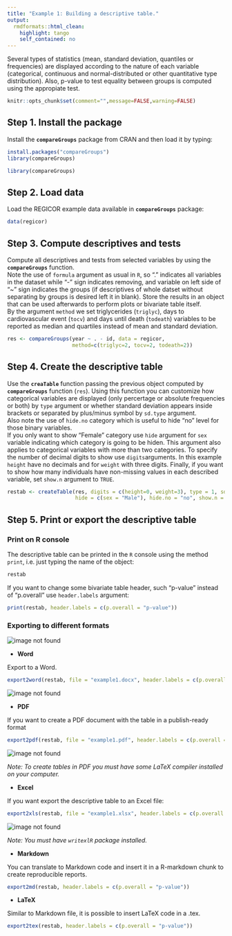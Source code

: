 ```yaml
---
title: "Example 1: Building a descriptive table."
output:
  rmdformats::html_clean:
    highlight: tango
    self_contained: no
---
```


Several types of statistics (mean, standard deviation, quantiles or frequencies) are displayed according to the nature of each variable (categorical, continuous and normal-distributed or other quantitative type distribution). Also, p-value to test equality between groups is computed using the appropiate test.

```r
knitr::opts_chunk$set(comment="",message=FALSE,warning=FALSE)
```

## Step 1. Install the package

Install the **`compareGroups`** package from CRAN and then load it by typing:

```r
install.packages("compareGroups")
library(compareGroups)
```

```r
library(compareGroups)
```

## Step 2. Load data

Load the REGICOR example data available in **`compareGroups`** package:

```r
data(regicor)
```

## Step 3. Compute descriptives and tests

Compute all descriptives and tests from selected variables by using the **`compareGroups`** function. <br> Note the use of `formula` argument as usual in `R`, so "." indicates all variables in the dataset while "-" sign indicates removing, and variable on left side of "\~" sign indicates the groups (if descriptives of whole datset without separating by groups is desired left it in blank). Store the results in an object that can be used afterwards to perform plots or bivariate table itself.<br> By the argument `method` we set triglycerides (`triglyc`), days to cardiovascular event (`tocv`) and days until death (`todeath`) variables to be reported as median and quartiles instead of mean and standard deviation.

```r
res <- compareGroups(year ~ . - id, data = regicor, 
                     method=c(triglyc=2, tocv=2, todeath=2))
```

## Step 4. Create the descriptive table

Use the **`creaTable`** function passing the previous object computed by **`compareGroups`** function (`res`). Using this function you can customize how categorical variables are displayed (only percertage or absolute frequencies or both) by `type` argument or whether standard deviation appears inside brackets or separated by plus/minus symbol by `sd.type` argument. <br> Also note the use of `hide.no` category which is useful to hide "no" level for those binary variables. <br> If you only want to show "Female" category use `hide` argument for `sex` variable indicating which category is going to be hiden. This argument also applies to categorical variables with more than two categories. To specify the number of decimal digits to show use `digits`arguments. In this example `height` have no decimals and for `weight` with three digits. Finally, if you want to show how many individuals have non-missing values in each described variable, set `show.n` argument to `TRUE`.

```r
restab <- createTable(res, digits = c(height=0, weight=3), type = 1, sd.type = 2, 
                      hide = c(sex = "Male"), hide.no = "no", show.n = TRUE)
```

## Step 5. Print or export the descriptive table

### Print on R console

The descriptive table can be printed in the `R` console using the method `print`, i.e. just typing the name of the object:

```r
restab
```

If you want to change some bivariate table header, such "p-value" instead of "p.overall" use `header.labels` argument:

```r
print(restab, header.labels = c(p.overall = "p-value"))
```

### Exporting to different formats

<img src="example1pdf.png" alt="image not found"/>

-   **Word**

Export to a Word.

```r
export2word(restab, file = "example1.docx", header.labels = c(p.overall = "p-value"))
```

<img src="example1docx.png" alt="image not found"/>

-   **PDF**

If you want to create a PDF document with the table in a publish-ready format

```r
export2pdf(restab, file = "example1.pdf", header.labels = c(p.overall = "p-value"))
```

<img src="example1pdf.png" alt="image not found"/>

*Note: To create tables in PDF you must have some LaTeX compiler installed on your computer.*

-   **Excel**

If you want export the descriptive table to an Excel file:

```r
export2xls(restab, file = "example1.xlsx", header.labels = c(p.overall = "p-value"))
```


<img src="./example1xlsx.png" alt="image not found"/>


*Note: You must have `writexlR` package installed.*

-   **Markdown**

You can translate to Markdown code and insert it in a R-markdown chunk to create reproducible reports.

```r
export2md(restab, header.labels = c(p.overall = "p-value"))
```

-   **LaTeX**

Similar to Markdown file, it is possible to insert LaTeX code in a .tex.

```r
export2tex(restab, header.labels = c(p.overall = "p-value"))
```

